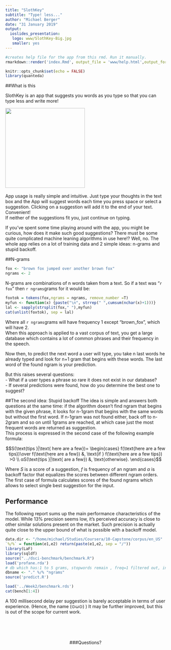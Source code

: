 ```yaml
---
title: "SlothKey"
subtitle: "Type! less..."
author: "Michael Berger"
date: "31 January 2019"
output:
  ioslides_presentation:
   logo: www/SlothKey-Big.jpg
   smaller: yes
---
```


```r
#creates help file for the app from this rmd. Run it manually.
rmarkdown::render('index.Rmd', output_file = 'www/help.html',output_format = "html_document", output_options = " smaller: no")
```



```r
knitr::opts_chunk$set(echo = FALSE)
library(quanteda)
```


##What is this

SlothKey is an app that suggests you words as you type so that you can type less and write more!  
<div class="columns-2">
  ![](www/SlothKeyLite_Screenshot.png){width=250px}
  <br>
  <br>
App usage is really simple and intuitive. Just type your thoughts in the text box and the App will suggest words each time you press space or select a suggestion. Clicking on a suggestion will add it to the end of your text. Convenient!  
If neither of the suggestions fit you, just continue on typing.
</div>


If you've spent some time playing around with the app, you might be curious, how does it make such good suggestions?
There must be some quite complicated machine leaning algorithms in use here!? 
Well, no. The whole app relies on a lot of training data and 2 simple ideas: n-grams and stupid backoff.

##N-grams

```r
fox <- "brown fox jumped over another brown fox"
ngrams <- 2
```

<div class="columns-2">
N-grams are combinations of n words taken from a text.
So if a text was "`r fox`"  then `r ngrams`grams for it would be:  

```r
foxtok = tokens(fox,ngrams = ngrams, remove_number =T)
myfun <- function(x) {paste("\n", strrep(" ",cumsum(nchar(x)+1)))}
lal <- sapply(strsplit(fox," "),myfun)
cat(unlist(foxtok), sep = lal)
```
Where all `r ngrams`grams will have frequency 1 except "brown_fox", which will have 2.  
When this approach is applied to a vast corpus of text, you get a large database which contains a lot of common phrases and their frequency in the speech.  

Now then, to predict the next word a user will type, you take n last words he already typed and look for n+1 gram that begins with these words. The last word of the found ngram is your prediction.

But this raises several questions:  
  - What if a user types a phrase so rare it does not exist in our database?  
  - If several predictions were found, how do you determine the best one to suggest?  
</div>  

##The second idea: Stupid backoff 
The idea is simple and answers both questions at the same time: if the algorithm doesn't find ngram that begins with the given phrase, it looks for n-1gram that begins with the same words but without the first word. If n-1gram was not found either, back off to n-2gram and so on until 1grams are reached, at which case just the most frequent words are returned as suggestion.  
This process is expressed in the second case of the following example formula:

$$S(\text{tips }|\text{ here are a few})= \begin{cases}
  f(\text{here are a few tips})\over f(\text{here are a few}) &, \text{if } f(\text{here are a few tips}) >0 \\
  αS(\text{tips }|\text{ are a few}) &, \text{otherwise}.
\end{cases}$$

Where $S$ is a score of a suggestion, $f$ is frequency of an ngram and $α$ is backoff factor that equalizes the scores between different ngram orders.  
The first case of formula calculates scores of the found ngrams which allows to select single best suggestion for the input.


## Performance
The following report sums up the main performance characteristics of the model. 
While 13% precision seems low, it's perceived accuracy is close to other similar solutions present on the market.
Such precision is actually quite close to the upper bound of what is possible with a backoff model.  

```r
data.dir <- "/home/michael/Studies/Coursera/10-Capstone/corpus/en_US"
`%/%` = function(e1,e2) return(paste(e1,e2, sep = "/"))
library(LaF)
library(sqldf)
source("../dsci-benchmark/benchmark.R")
load('profane.rda')
# db which has:1 to 5 grams, stopwords remain , freq=1 filtered out, indices created, 746 MB
dbname <- "." %/% "ngrams"
source('predict.R')
```


```r
load('../Week2/benchmark.rds')
cat(bench[1:4])
```

A 100 millisecond delay per suggestion is barely acceptable in terms of user experience. (Hence, the name (⊙ω⊙) )
It may be further improved, but this is out of the scope for current work.


<br>
<br>
<br>

<center>
###Questions?
</center>

<!-- ##trash -->

<!-- $$S(\text{things }|\text{ here are a few})= \begin{cases} -->
<!--   f(\text{here are a few things})\over f(\text{here are a few}) &, \text{if } \text{"here are a few things"} \text{ found} \\ -->
<!--   αS(\text{things }|\text{ are a few}) &, \text{otherwise}. -->
<!-- \end{cases}$$ -->

<!-- Now, for every 3 last words of the user input you look up in the database n-grams which match the input. -->
<!-- and present their last word as a suggestion.   -->


<!-- now then, to predict the next word a user will type next, you look up in your language model narams that beginsimilarly to the user input andsuggest   what he already typed and  -->

<!-- which means that we estimate the score of each found suggestion based on frequency -->
<!-- which means that we back off from longer to shorter ngrams as we search for an ngram that starts with the given input. -->
<!-- So in our example input text 2 suggestions were found: things and tips.   -->
<!-- This formula defines a recursive pattern where if  -->








